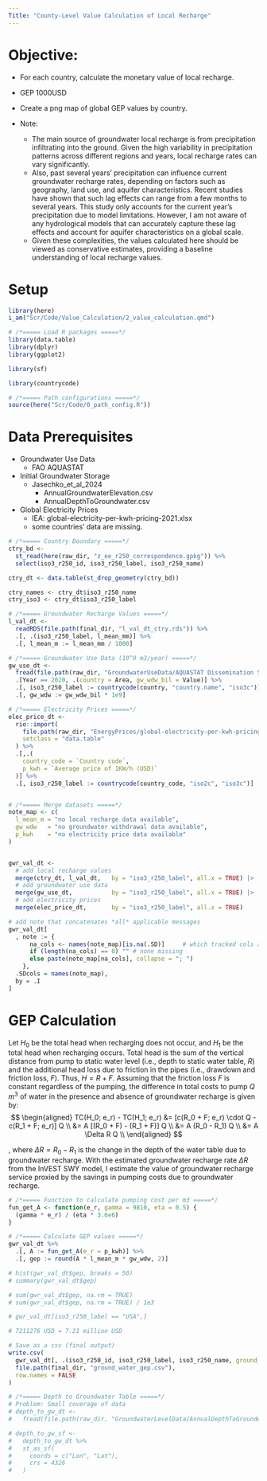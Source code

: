 ```yaml
---
Title: "County-Level Value Calculation of Local Recharge"
---
```



# Objective:
+ For each country, calculate the monetary value of local recharge.
+ GEP 1000USD
+ Create a png map of global GEP values by country.

+ Note:
  + The main source of groundwater local recharge is from precipitation infiltrating into the ground. Given the high variability in precipitation patterns across different regions and years, local recharge rates can vary significantly. 
  + Also, past several years' precipitation can influence current groundwater recharge rates, depending on factors such as geography, land use, and aquifer characteristics. Recent studies have shown that such lag effects can range from a few months to several years. This study only accounts for the current year's precipitation due to model limitations. However, I am not aware of any hydrological models that can accurately capture these lag effects and account for aquifer characteristics on a global scale.
  + Given these complexities, the values calculated here should be viewed as conservative estimates, providing a baseline understanding of local recharge values. 


# Setup
```r
library(here)
i_am("Scr/Code/Value_Calculation/2_value_calculation.qmd")

# /*===== Load R packages =====*/
library(data.table)
library(dplyr)
library(ggplot2)

library(sf)

library(countrycode)

# /*===== Path configurations =====*/
source(here("Scr/Code/0_path_config.R"))
```



# Data Prerequisites

+ Groundwater Use Data
  + FAO AQUASTAT

+ Initial Groundwater Storage
  + Jasechko_et_al_2024
    + AnnualGroundwaterElevation.csv
    + AnnualDepthToGroundwater.csv

+ Global Electricity Prices
  + IEA: global-electricity-per-kwh-pricing-2021.xlsx
  + some countries' data are missing.


```r
# /*===== Country Boundary =====*/
ctry_bd <- 
  st_read(here(raw_dir, "z_ee_r250_correspondence.gpkg")) %>%
  select(iso3_r250_id, iso3_r250_label, iso3_r250_name)

ctry_dt <- data.table(st_drop_geometry(ctry_bd))

ctry_names <- ctry_dt$iso3_r250_name
ctry_iso3 <- ctry_dt$iso3_r250_label

# /*===== Groundwater Recharge Values =====*/
l_val_dt <- 
  readRDS(file.path(final_dir, "l_val_dt_ctry.rds")) %>%
  .[, .(iso3_r250_label, l_mean_mm)] %>%
  .[, l_mean_m := l_mean_mm / 1000]

# /*===== Groundwater Use Data (10^9 m3/year) =====*/
gw_use_dt <- 
  fread(file.path(raw_dir, "GroundwaterUseData/AQUASTAT Dissemination System.csv")) %>%
  .[Year == 2020, .(country = Area, gw_wdw_bil = Value)] %>%
  .[, iso3_r250_label := countrycode(country, "country.name", "iso3c")] %>%
  .[, gw_wdw := gw_wdw_bil * 1e9]

# /*===== Electricity Prices =====*/
elec_price_dt <-
  rio::import(
    file.path(raw_dir, "EnergyPrices/global-electricity-per-kwh-pricing-2021.xlsx"),
    setclass = "data.table"
  ) %>%
  .[,.(
    country_code = `Country code`, 
    p_kwh = `Average price of 1KW/h (USD)`
  )] %>%
  .[, iso3_r250_label := countrycode(country_code, "iso2c", "iso3c")]


# /*===== Merge datasets =====*/
note_map <- c(
  l_mean_m = "no local recharge data available",
  gw_wdw   = "no groundwater withdrawal data available",
  p_kwh    = "no electricity price data available"
)


gwr_val_dt <- 
  # add local recharge values
  merge(ctry_dt, l_val_dt,   by = "iso3_r250_label", all.x = TRUE) |>
  # add groundwater use data
  merge(gw_use_dt,           by = "iso3_r250_label", all.x = TRUE) |>
  # add electricity prices
  merge(elec_price_dt,       by = "iso3_r250_label", all.x = TRUE)

# add note that concatenates *all* applicable messages
gwr_val_dt[
  , note := {
      na_cols <- names(note_map)[is.na(.SD)]     # which tracked cols are NA in this row?
      if (length(na_cols) == 0) "" # none missing
      else paste(note_map[na_cols], collapse = "; ")
    },
  .SDcols = names(note_map), 
  by = .I
]
```


# GEP Calculation

Let $H_0$ be the total head when recharging does not occur, and $H_1$ be the total head when recharging occurs. Total head is the sum of the vertical distance from pump to static water level (i.e., depth to static water table, $R$) and the additional head loss due to friction in the pipes (i.e., drawdown and friction loss, $F$). Thus, $H = R + F$.
Assuming that the friction loss $F$ is constant regardless of the pumping, the difference in total costs to pump $Q \, m^3$ of water in the presence and absence of groundwater recharge is given by:
$$
\begin{aligned}
TC(H_0; e_r) - TC(H_1; e_r) 
  &= [c(R_0 + F; e_r) \cdot Q - c(R_1 + F; e_r)] Q \\
  &= A [(R_0 + F) - (R_1 + F)] Q \\
  &= A (R_0 - R_1) Q \\
  &= A \Delta R Q \\
\end{aligned}
$$

, where $\Delta R = R_0 - R_1$ is the change in the depth of the water table due to groundwater recharge. With the estimated groundwater recharge rate $\Delta R$ from the InVEST SWY model, I estimate the value of groundwater recharge service proxied by the savings in pumping costs due to groundwater recharge.

```r

# /*===== Function to calculate pumping cost per m3 =====*/
fun_get_A <- function(e_r, gamma = 9810, eta = 0.5) {
  (gamma * e_r) / (eta * 3.6e6)
}

# /*===== Calculate GEP values =====*/
gwr_val_dt %>%
  .[, A := fun_get_A(e_r = p_kwh)] %>%
  .[, gep := round(A * l_mean_m * gw_wdw, 2)]

# hist(gwr_val_dt$gep, breaks = 50)
# summary(gwr_val_dt$gep)

# sum(gwr_val_dt$gep, na.rm = TRUE)
# sum(gwr_val_dt$gep, na.rm = TRUE) / 1e3

# gwr_val_dt[iso3_r250_label == "USA",]

# 7211276 USD = 7.21 million USD

# Save as a csv (final output)
write.csv(
  gwr_val_dt[, .(iso3_r250_id, iso3_r250_label, iso3_r250_name, ground_water_gep = gep)],
  file.path(final_dir, "ground_water_gep.csv"),
  row.names = FALSE
)
```





```r
# /*===== Depth to Groundwater Table =====*/
# Problem: Small coverage of data
# depth_to_gw_dt <- 
#   fread(file.path(raw_dir, "GroundwaterLevelData/AnnualDepthToGroundwater.csv"))

# depth_to_gw_sf <- 
#   depth_to_gw_dt %>%
#   st_as_sf(
#     coords = c("Lon", "Lat"), 
#     crs = 4326
#   )
```